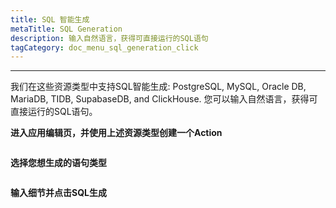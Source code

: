 ```yaml
---
title: SQL 智能生成
metaTitle: SQL Generation
description: 输入自然语言，获得可直接运行的SQL语句
tagCategory: doc_menu_sql_generation_click
---
```

---

<Heading hidden>SQL智能生成</Heading>

我们在这些资源类型中支持SQL智能生成: PostgreSQL, MySQL, Oracle DB, MariaDB, TIDB, SupabaseDB, and ClickHouse. 您可以输入自然语言，获得可直接运行的SQL语句。

**进入应用编辑页，并使用上述资源类型创建一个Action** 

<img src='https://cdn.illacloud.com/official-website/img/docs/assemble/sql_generate.png' alt="" />

**选择您想生成的语句类型**

<img src='https://cdn.illacloud.com/official-website/img/docs/assemble/sql_generate(1).gif' alt="" />

**输入细节并点击SQL生成**

<img src='https://cdn.illacloud.com/official-website/img/docs/assemble/sql_generate(2).png' alt="" />
